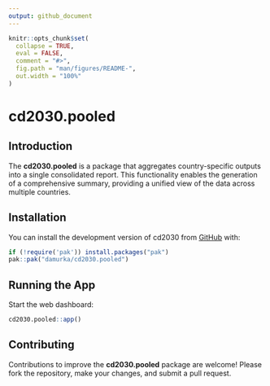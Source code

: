 ```yaml
---
output: github_document
---
```


<!-- README.md is generated from README.Rmd. Please edit that file -->

```r
knitr::opts_chunk$set(
  collapse = TRUE,
  eval = FALSE,
  comment = "#>",
  fig.path = "man/figures/README-",
  out.width = "100%"
)
```

# cd2030.pooled

<!-- badges: start -->
<!-- badges: end -->

## Introduction

The **cd2030.pooled** is a package that aggregates country-specific outputs into 
a single consolidated report. This functionality enables the generation of a 
comprehensive summary, providing a unified view of the data across multiple 
countries.

## Installation

You can install the development version of cd2030 from [GitHub](https://github.com/) with:

```r
if (!require('pak')) install.packages("pak")
pak::pak("damurka/cd2030.pooled")
```

## Running the App

Start the web dashboard:

```r
cd2030.pooled::app()
```

## Contributing
Contributions to improve the **cd2030.pooled** package are welcome! Please fork the repository, 
make your changes, and submit a pull request.
